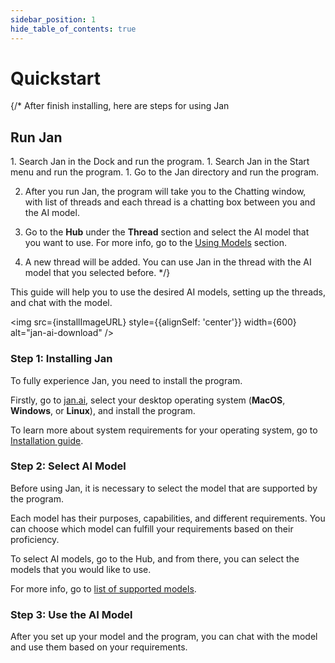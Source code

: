 ```yaml
---
sidebar_position: 1
hide_table_of_contents: true
---
```



# Quickstart

{/* After finish installing, here are steps for using Jan

## Run Jan

<Tabs>
    <TabItem value="mac" label="MacOS" default>
        1. Search Jan in the Dock and run the program.
    </TabItem>
    <TabItem value="windows" label="Windows" default>
        1. Search Jan in the Start menu and run the program.
    </TabItem>
    <TabItem value="linux" label="Linux" default>
        1. Go to the Jan directory and run the program.
    </TabItem>
</Tabs>

2. After you run Jan, the program will take you to the Chatting window, with list of threads and each thread is a chatting box between you and the AI model.

3. Go to the **Hub** under the **Thread** section and select the AI model that you want to use. For more info, go to the [Using Models](category/using-models) section.

4. A new thread will be added. You can use Jan in the thread with the AI model that you selected before. */}

This guide will help you to use the desired AI models, setting up the threads, and chat with the model.

<img src={installImageURL} style={{alignSelf: 'center'}} width={600} alt="jan-ai-download" />

### Step 1: Installing Jan

To fully experience Jan, you need to install the program.

Firstly, go to [jan.ai](https://jan.ai/), select your desktop operating system (**MacOS**, **Windows**, or **Linux**), and install the program.

To learn more about system requirements for your operating system, go to [Installation guide](https://visionary-cajeta-bf2527.netlify.app/docs/install).

### Step 2: Select AI Model

Before using Jan, it is necessary to select the model that are supported by the program.

Each model has their purposes, capabilities, and different requirements. You can choose which model can fulfill your requirements based on their proficiency.

To select AI models, go to the Hub, and from there, you can select the models that you would like to use.

For more info, go to [list of supported models](/docs/models-list/). 

### Step 3: Use the AI Model

After you set up your model and the program, you can chat with the model and use them based on your requirements.
